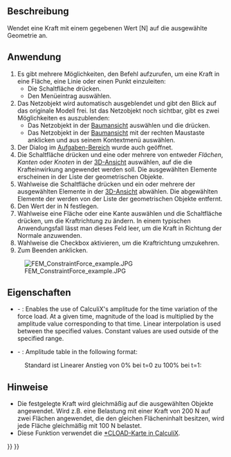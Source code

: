 <languages/>

{{Docnav/de
|[[FEM_ConstraintSpring/de|RandbedingungFeder]]
|[[FEM_ConstraintPressure/de|RandbedingungDruck]]
|[[FEM_Workbench/de|FEM]]
|IconL=FEM_ConstraintSpring.svg
|IconR=FEM_ConstraintPressure.svg
|IconC=Workbench_FEM.svg
}}

{{GuiCommandContainer|
{{GuiCommand/de
|Name=FEM ConstraintForce
|Name/de=FEM RandbedingungKraft
|MenuLocation=Modell → Mechanische Randbedingungen und Belastungen → Randbedingung Krafteinwirkung
|Workbenches=[[FEM_Workbench/de|FEM]]
|SeeAlso=[[FEM_ConstraintPressure/de|FEM RandbedingungDruck]]
}}
{{GuiCommandFemInfo/de
|Solvers=Alle
}}
}}

<span id="Description"></span>
==Beschreibung==

Wendet eine Kraft mit einem gegebenen Wert [N] auf die ausgewählte Geometrie an.

<span id="Usage"></span>
==Anwendung==

# Es gibt mehrere Möglichkeiten, den Befehl aufzurufen, um eine Kraft in eine Fläche, eine Linie oder einen Punkt einzuleiten:
#* Die Schaltfläche {{Button|[[Image:FEM_ConstraintForce.svg|16px]] [[FEM ConstraintForce/de|Krafteinwirkung]]}} drücken.
#* Den Menüeintrag {{MenuCommand|Modell → Mechanische Randbedingungen und Belastungen →  [[Image:FEM ConstraintForce.svg|16px]] Krafteinwirkung}} auswählen.
# Das Netzobjekt wird automatisch ausgeblendet und gibt den Blick auf das originale Modell frei. Ist das Netzobjekt noch sichtbar, gibt es zwei Möglichkeiten es auszublenden:
#* Das Netzobjekt in der [[Tree_view/de|Baumansicht]] auswählen und die {{KEY|Leertaste}} drücken.
#* Das Netzobjekt in der [[Tree_view/de|Baumansicht]] mit der rechten Maustaste anklicken und {{MenuCommand|Auswahl ausblenden}} aus seinem Kontextmenü auswählen.
# Der Dialog {{MenuCommand|Analyseelement-Parameter}} im [[Task_panel/de|Aufgaben-Bereich]] wurde auch geöffnet.
# Die Schaltfläche {{Button|Add}} drücken und eine oder mehrere von entweder ''Flächen'', ''Kanten'' oder ''Knoten'' in der [[3D_view/de|3D-Ansicht]] auswählen, auf die die Krafteinwirkung angewendet werden soll. Die ausgewählten Elemente erscheinen in der Liste der geometrischen Objekte.
# Wahlweise die Schaltfläche {{Button|Entfernen}} drücken und ein oder mehrere der ausgewählten Elemente in der [[3D_view/de|3D-Ansicht]] abwählen. Die abgewählten Elemente der werden von der Liste der geometrischen Objekte entfernt.
# Den Wert der {{MenuCommand|Kraft}} in N festlegen.
# Wahlweise eine Fläche oder eine Kante auswählen und die Schaltfläche {{Button|Richtung}} drücken, um die Kraftrichtung zu ändern. In einem typischen Anwendungsfall lässt man dieses Feld leer, um die Kraft in Richtung der Normale anzuwenden.
# Wahlweise die Checkbox {{MenuCommand|Richtung umkehren}} aktivieren, um die Kraftrichtung umzukehren.
# Zum Beenden {{Button|OK}} anklicken.

[[File:FEM ConstraintForce example.JPG]]

<span id="Properties"></span>
==Eigenschaften==

* {{PropertyData|Enable Amplitude}} - {{Version|1.1}}: Enables the use of CalculiX's amplitude for the time variation of the force load. At a given time, magnitude of the load is multiplied by the amplitude value corresponding to that time. Linear interpolation is used between the specified values. Constant values are used outside of the specified range.
* {{PropertyData|Amplitude Values}} - {{Version|1.1}}: Amplitude table in the following format:

: {{Code|lang=text|code=
time_1, amplitude_value_1
...
}}

: Standard ist Linearer Anstieg von 0% bei t=0 zu 100% bei t=1:

: {{Code|lang=text|code=
0, 0
1, 1
}}

<span id="Notes"></span>
==Hinweise==

* Die festgelegte Kraft wird gleichmäßig auf die ausgewählten Objekte angewendet. Wird z.B. eine Belastung mit einer Kraft von 200 N auf zwei Flächen angewendet, die den gleichen Flächeninhalt besitzen, wird jede Fläche gleichmäßig mit 100 N belastet.
* Diese Funktion verwendet die [https://web.mit.edu/calculix_v2.7/CalculiX/ccx_2.7/doc/ccx/node172.html *CLOAD-Karte in CalculiX].


{{Docnav/de
|[[FEM_ConstraintSpring/de|RandbedingungFeder]]
|[[FEM_ConstraintPressure/de|RandbedingungDruck]]
|[[FEM_Workbench/de|FEM]]
|IconL=FEM_ConstraintSpring.svg
|IconR=FEM_ConstraintPressure.svg
|IconC=Workbench_FEM.svg
}}

{{FEM Tools navi{{#translation:}}}}
{{Userdocnavi{{#translation:}}}}